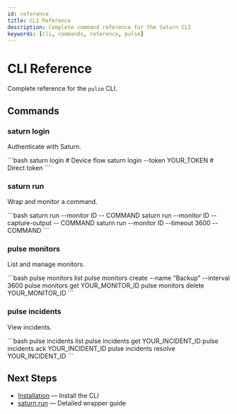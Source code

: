 ```yaml
---
id: reference
title: CLI Reference
description: Complete command reference for the Saturn CLI
keywords: [cli, commands, reference, pulse]
---
```


# CLI Reference

Complete reference for the `pulse` CLI.

## Commands

### saturn login

Authenticate with Saturn.

\`\`\`bash
saturn login                  # Device flow
saturn login --token YOUR_TOKEN  # Direct token
\`\`\`

### saturn run

Wrap and monitor a command.

\`\`\`bash
saturn run --monitor ID -- COMMAND
saturn run --monitor ID --capture-output -- COMMAND
saturn run --monitor ID --timeout 3600 -- COMMAND
\`\`\`

### pulse monitors

List and manage monitors.

\`\`\`bash
pulse monitors list
pulse monitors create --name "Backup" --interval 3600
pulse monitors get YOUR_MONITOR_ID
pulse monitors delete YOUR_MONITOR_ID
\`\`\`

### pulse incidents

View incidents.

\`\`\`bash
pulse incidents list
pulse incidents get YOUR_INCIDENT_ID
pulse incidents ack YOUR_INCIDENT_ID
pulse incidents resolve YOUR_INCIDENT_ID
\`\`\`

## Next Steps

- [Installation](./install) — Install the CLI
- [saturn run](./saturn-run) — Detailed wrapper guide
